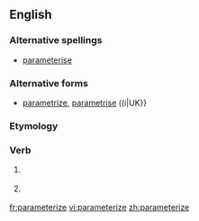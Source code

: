 ==English==

===Alternative spellings===
*[[parameterise]] {{I|UK}}

===Alternative forms===
*[[parametrize]], [[parametrise]] ((i|UK}}

===Etymology===
{{suffix|parameter|ize}}

===Verb===
{{en-verb|parameteriz|ing}}

# {{US}} {{rfdef}}
# {{UK}} {{alternative spelling of|parametrize}}

[[fr:parameterize]]
[[vi:parameterize]]
[[zh:parameterize]]